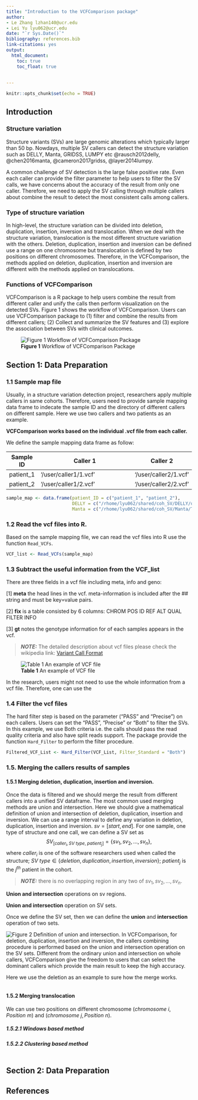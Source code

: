 ```yaml
---
title: "Introduction to the VCFComparison package"
author:
- Le Zhang lzhan140@ucr.edu 
- Lei Yu lyu062@ucr.edu
date: "`r Sys.Date()`"
bibliography: references.bib  
link-citations: yes
output:
  html_document:
    toc: true
    toc_float: true
    
    
---
```


```r
knitr::opts_chunk$set(echo = TRUE)
```

## Introduction
### Structure variation

Structure variants (SVs) are large genomic alterations which typically larger than 50 bp. Nowdays, multiple SV callers can detect the structure variation such as DELLY, Manta, GRIDSS, LUMPY etc @rausch2012delly, @chen2016manta, @cameron2017gridss, @layer2014lumpy. 

A common challenge of SV detection is the large false positive rate. Even each caller can provide the filter parameter to help users to filter the SV calls, we have concerns about the accuracy of the result from only one caller. Therefore, we need to apply the SV calling through multiple callers about combine the result to detect the most consistent calls among callers.

### Type of structure variation
In high-level, the structure variation can be divided into deletion, duplication, insertion, inversion and translocation. When we deal with the structure variation, translocation is the most different structure variation with the others. Deletion, duplication, insertion and inversion can be defined use a range on one chromosome but translocation is defined by two positions on different chromosomes. Therefore, in the VCFComparison, the methods applied on deletion, duplication, insertion and inversion are different with the methods applied on translocations. 


### Functions of VCFComparison
VCFComparison is a R package to help users combine the result from different caller and unify the calls then perform visualization on the detected SVs. Figure 1 shows the workflow of VCFComparison. Users can use VCFComparison package to (1) filter and combine the results from different callers; (2) Collect and summarize the SV features and (3) explore the association between SVs with clinical outcomes.   

![**Figure 1** Workflow of VCFComparison Package](./VCF_Comparison_Package_Workflow.png)

## Section 1: Data Preparation
### 1.1 Sample map file

Usually, in a structure variation detection project, researchers apply multiple callers in same cohorts. Therefore, users need to provide sample mapping data frame to indecate the sample ID and the directory of different callers on different sample. Here we use two callers and two patients as an example. 

**VCFComparison works based on the individual .vcf file from each caller.**

We define the sample mapping data frame as follow: 

| Sample ID | Caller 1 | Caller 2 |
|----------------|-----------------------------------------------------------------------|-----------------------------
| patient_1 | '/user/caller1/1.vcf' | '/user/caller2/1.vcf'| 
| patient_2 | '/user/caller1/2.vcf' | '/user/caller2/2.vcf'| 

```r
sample_map <- data.frame(patient_ID = c("patient_1", "patient_2"), 
                         DELLY = c("/rhome/lyu062/shared/coh_SV/DELLY/output/tumor_vs_normal/filtered/post_filtered/M02.vcf", "/rhome/lyu062/shared/coh_SV/DELLY/output/tumor_vs_normal/filtered/post_filtered/M03.vcf"), 
                         Manta = c("/rhome/lyu062/shared/coh_SV/Manta/T_vs_N_somatic_SV/converted_INV/sample_2.vcf", "/rhome/lyu062/shared/coh_SV/Manta/T_vs_N_somatic_SV/converted_INV/sample_3.vcf"))

```

### 1.2 Read the vcf files into R. 

Based on the sample mapping file, we can read the vcf files into R use the function `Read_VCFs`. 

```r
VCF_list <- Read_VCFs(sample_map)
```

### 1.3 Subtract the useful information from the VCF_list

There are three fields in a vcf file including meta, info and geno: 

[1] **meta** the head lines in the vcf. meta-information is included after the ## string and must be key=value pairs.

[2] **fix** is a table consisted by 6 columns: CHROM POS ID REF ALT QUAL FILTER INFO

[3] **gt** notes the genotype information for of each samples appears in the vcf. 

> **_NOTE:_** The detailed description about vcf files please check the wikipedia link: [Variant Call Format](https://en.wikipedia.org/wiki/Variant_Call_Format)

![**Table 1** An example of VCF file](./VCF_example.png)

In the research, users might not need to use the whole information from a vcf file. Therefore, one can use the 

### 1.4 Filter the vcf files
The hard filter step is based on the parameter ("PASS" and "Precise") on each callers. Users can set the "PASS", "Precise" or "Both" to filter the SVs. In this example, we use Both criteria i.e. the calls should pass the read quality criteria and also have split reads support. The package provide the function `Hard_Filter` to perform the filter procedure. 

```r
Filtered_VCF_List <- Hard_Filter(VCF_List, Filter_Standard = "Both")
```

### 1.5. Merging the callers results of samples
#### 1.5.1 Merging deletion, duplication, insertion and inversion. 
Once the data is filtered and we should merge the result from different callers into a unified SV dataframe. The most common used merging methods are union and intersection. Here we should give a mathematical definition of union and intersection of deletion, duplication, insertion and inversion. We can use a range interval to define any variation in deletion, duplication, insertion and inversion. $sv = [start, end]$. For one sample, one type of structure and one call, we can define a SV set as
$$SV_{[caller_i, SV\ type,\ patient_j]} = \{sv_1, sv_2, ...,sv_n\},$$
where $caller_i$ is one of the software researchers used when called the structure; $SV\ type \in \{deletion, duplication, insertion, inversion\}$; $patient_j$ is the $j^{th}$ patient in the cohort. 

> **_NOTE:_** there is no overlapping region in any two of $sv_1, sv_2, ..., sv_n$. 

**Union and intersection** operations on sv regions.

**Union and intersection** operation on SV sets. 

Once we define the SV set, then we can define the **union** and **intersection** operation of two sets. 

![**Figure 2** Definition of union and intersection.](./Union_and_Intersection.png)
In VCFComparison, for deletion, duplication, insertion and inversion, the callers combining procedure is performed based on the union and intersection operation on the SV sets. Different from the ordinary union and intersection on whole callers, VCFComparison give the freedom to users that can select the dominant callers which provide the main result to keep the high accuracy. 

Here we use the deletion as an example to sure how the merge works. 
```r


```

#### 1.5.2 Merging translocation

We can use two positions on different chromosome $(chromosome\ i, Position\ m)$ and $(chromosome\ j, Position\ n)$. 

##### 1.5.2.1 Windows based method


##### 1.5.2.2 Clustering based method


```r


```

## Section 2: Data Preparation

## References

<div id="refs"></div>
